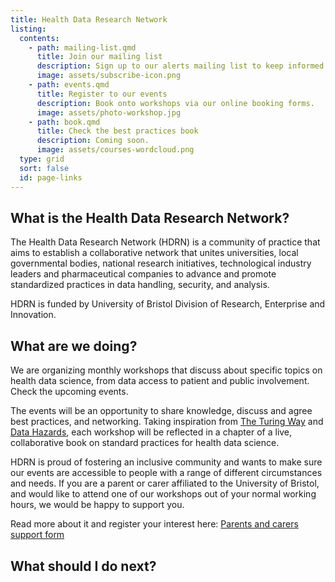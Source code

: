 ```yaml
---
title: Health Data Research Network
listing:
  contents:
    - path: mailing-list.qmd
      title: Join our mailing list
      description: Sign up to our alerts mailing list to keep informed of new events.
      image: assets/subscribe-icon.png
    - path: events.qmd
      title: Register to our events
      description: Book onto workshops via our online booking forms.
      image: assets/photo-workshop.jpg
    - path: book.qmd
      title: Check the best practices book
      description: Coming soon.
      image: assets/courses-wordcloud.png
  type: grid
  sort: false
  id: page-links
---
```


## What is the Health Data Research Network?

The Health Data Research Network (HDRN) is a community of practice that aims to establish a collaborative network that unites universities, local governmental bodies, national research initiatives, technological industry leaders and pharmaceutical companies to advance and promote standardized practices in data handling, security, and analysis. 

HDRN is funded by University of Bristol Division of Research, Enterprise and Innovation.

## What are we doing?

We are organizing monthly workshops that discuss about specific topics on health data science, from data access to patient and public involvement.
Check the upcoming events.

The events will be an opportunity to share knowledge, discuss and agree best practices, and networking.
Taking inspiration from [The Turing Way](https://book.the-turing-way.org/index.html) and [Data Hazards](https://datahazards.com/), each workshop will be reflected in a chapter of a live, collaborative book on standard practices for health data science.

::: {#carers .callout-warning icon=false title='Support for parents and carers' collapse="false"}
HDRN is proud of fostering an inclusive community and wants to make sure our events are accessible to people with a range of different circumstances and needs. If you are a parent or carer affiliated to the University of Bristol, and would like to attend one of our workshops out of your normal working hours, we would be happy to support you.

Read more about it and register your interest here: [Parents and carers support form](https://forms.office.com/e/uh84hkhDLA)
:::

## What should I do next?

:::{#page-links}
:::
